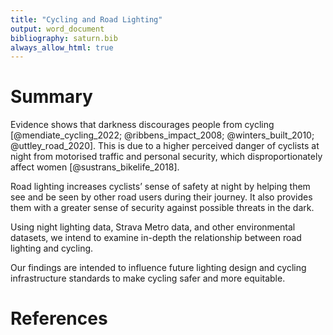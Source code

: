 ```yaml
---
title: "Cycling and Road Lighting"
output: word_document
bibliography: saturn.bib
always_allow_html: true
---
```


# Summary

Evidence shows that darkness discourages people from cycling [@mendiate_cycling_2022; @ribbens_impact_2008; @winters_built_2010; @uttley_road_2020].
This is due to a higher perceived danger of cyclists at night from motorised traffic and personal security, which disproportionately affect women [@sustrans_bikelife_2018].

Road lighting increases cyclists' sense of safety at night by helping them see and be seen by other road users during their journey. It also provides them with a greater sense of security against possible threats in the dark.

Using night lighting data, Strava Metro data, and other environmental datasets, we intend to examine in-depth the relationship between road lighting and cycling.

Our findings are intended to influence future lighting design and cycling infrastructure standards to make cycling safer and more equitable. 

# References